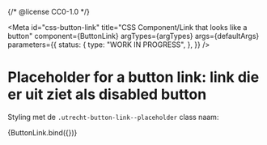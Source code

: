{/* @license CC0-1.0 */}


<Meta
  id="css-button-link"
  title="CSS Component/Link that looks like a button"
  component={ButtonLink}
  argTypes={argTypes}
  args={defaultArgs}
  parameters={{
    status: {
      type: "WORK IN PROGRESS",
    },
  }}
/>

# Placeholder for a button link: link die er uit ziet als disabled button

Styling met de `.utrecht-button-link--placeholder` class naam:

<Canvas>
  <Story
    name="Placeholder"
    args={{
      ...exampleArgs,
      placeholder: true,
    }}
  >
    {ButtonLink.bind({})}
  </Story>
</Canvas>

<ArgsTable story="Placeholder" />
